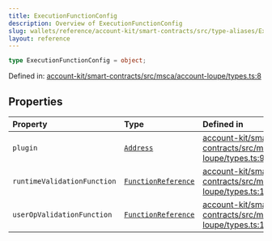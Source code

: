 ```yaml
---
title: ExecutionFunctionConfig
description: Overview of ExecutionFunctionConfig
slug: wallets/reference/account-kit/smart-contracts/src/type-aliases/ExecutionFunctionConfig
layout: reference
---
```


```ts
type ExecutionFunctionConfig = object;
```

Defined in: [account-kit/smart-contracts/src/msca/account-loupe/types.ts:8](https://github.com/alchemyplatform/aa-sdk/blob/49e74eee8606f480b200b4612d00d950da8a8742/account-kit/smart-contracts/src/msca/account-loupe/types.ts#L8)

## Properties

| Property                                                         | Type                                                              | Defined in                                                                                                                                                                                                                |
| :--------------------------------------------------------------- | :---------------------------------------------------------------- | :------------------------------------------------------------------------------------------------------------------------------------------------------------------------------------------------------------------------ |
| <a id="plugin" /> `plugin`                                       | [`Address`](../../../../aa-sdk/core/src/type-aliases/Address.mdx) | [account-kit/smart-contracts/src/msca/account-loupe/types.ts:9](https://github.com/alchemyplatform/aa-sdk/blob/49e74eee8606f480b200b4612d00d950da8a8742/account-kit/smart-contracts/src/msca/account-loupe/types.ts#L9)   |
| <a id="runtimevalidationfunction" /> `runtimeValidationFunction` | [`FunctionReference`](FunctionReference.mdx)                      | [account-kit/smart-contracts/src/msca/account-loupe/types.ts:11](https://github.com/alchemyplatform/aa-sdk/blob/49e74eee8606f480b200b4612d00d950da8a8742/account-kit/smart-contracts/src/msca/account-loupe/types.ts#L11) |
| <a id="useropvalidationfunction" /> `userOpValidationFunction`   | [`FunctionReference`](FunctionReference.mdx)                      | [account-kit/smart-contracts/src/msca/account-loupe/types.ts:10](https://github.com/alchemyplatform/aa-sdk/blob/49e74eee8606f480b200b4612d00d950da8a8742/account-kit/smart-contracts/src/msca/account-loupe/types.ts#L10) |
